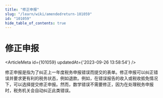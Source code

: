 ```yaml
---
title: "修正申报"
slug: "/learn/wiki/amendedreturn-101059"
id: "101059"
hide_table_of_contents: true
---
```



# 修正申报

<ArticleMeta id={101059} updatedAt={'2023-09-26 13:58:54'} />
<div className='border-solid border-b border-t-0 my-4 border-[var(--ifm-color-gray-300)]' />

修正申报是指为了纠正上一年度税务申报错误而提交的表单。修正申报可以纠正错误并要求更有利的税务状态，例如退款。例如，在错误报告的收入或税收抵免情况下，可以选择提交修正申报。然而，数学错误不需要修正，因为在处理税务申报时，税务机关会自动纠正此类错误。
